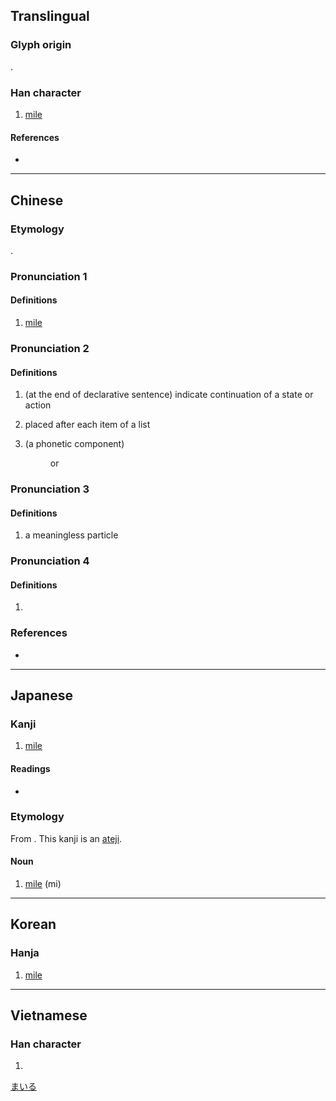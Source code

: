 {{character info/new}}
==Translingual==

===Glyph origin===
{{Han etym}}
{{Han compound|口|里|c1=s|c2=p|ls=psc}}.

===Han character===
{{Han char|rn=30|rad=口|as=07|sn=10|four=66014|canj=RWG|ids=⿰口里}}

# [[mile]]

====References====
* {{Han ref|kx=0190.160|dkj=03649|dj=0409.320|hdz=10629.030|uh=54E9|ud=21737|bh=ADF9|bd=44537}}

----

==Chinese==
{{zh-forms}}

===Etymology===
{{lb|zh|Min Nan}} {{bor|zh|en|mile}}.

===Pronunciation 1===
{{zh-pron
|m=lǐ
|c=lei5
|h=pfs=
|md=
|mn=mai
|w=
|mc=
|oc=
|cat=n
}}

====Definitions====
{{zh-hanzi}}

# {{lb|zh|obsolete}} [[mile]]
#: {{zh-also|英里}}

===Pronunciation 2===
{{zh-pron
|m=li
|c=le1
|h=pfs=
|md=
|mn=ml:--li/qz,xm:--le/zz:--lee/tw:mai
|w=
|mc=
|oc=
|cat=part
}}

====Definitions====
{{zh-hanzi}}

# (at the end of declarative sentence) indicate continuation of a state or action
#: {{zh-syn|呢}}
# placed after each item of a list
#: {{zh-syn|啦}}
# (a phonetic component)
#: {{zh-l|哩哩啦啦}}
#: {{zh-l|哩哩囉囉}} or {{zh-l|哩哩羅羅}}

===Pronunciation 3===
{{zh-pron
|m=lì
|cat=part
}}

====Definitions====
{{zh-hanzi}}

# a meaningless particle
===Pronunciation 4===
{{zh-pron
|m=mǎi
|cat=pn
}}

====Definitions====
{{zh-hanzi}}

# {{zh-only|哩伽塔}}

===References===
* {{R:cedict}}

----

==Japanese==

===Kanji===
{{ja-kanji|grade=n|rs=口07}}

# [[mile]]

====Readings====
* {{ja-readings|on=[[り]] (ri)|kun=[[わい]] (wai), [[マイル]] (mairu)}}

===Etymology===
{{ja-kanjitab|まいる|yomi=kun}}
From {{etyl|en|ja|sort=まいる}} {{m|en|mile}}. This kanji is an [[当て字|ateji]].

====Noun====
{{ja-noun|マイル}}

# [[mile]] (mi)

[[Category:Japanese terms spelled with ateji|まいる]]

----

==Korean==

===Hanja===
{{ko-hanja|hangeul=리|rv=ri|mr=ri}}

# [[mile]]

----

==Vietnamese==

===Han character===
{{vi-hantu|[[ré]], [[lí]], [[rí]]|rs=口07}}

# {{defn|lang=vi|sort=口07}}